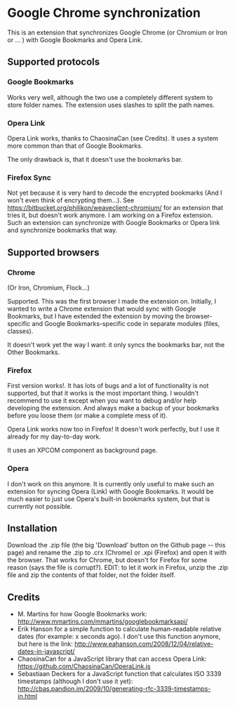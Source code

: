 = Google Chrome synchronization =

This is an extension that synchronizes Google Chrome (or Chromium or Iron or ... ) with Google Bookmarks and Opera Link.

== Supported protocols ==

=== Google Bookmarks ===

Works very well, although the two use a completely different system to store folder names. The extension uses slashes to split the path names.

=== Opera Link ===

Opera Link works, thanks to ChaosinaCan (see Credits). It uses a system more common than that of Google Bookmarks.

The only drawback is, that it doesn't use the bookmarks bar.


=== Firefox Sync ===

Not yet because it is very hard to decode the encrypted bookmarks (And I won't even think of encrypting them...). See https://bitbucket.org/philikon/weaveclient-chromium/ for an extension that tries it, but doesn't work anymore. I am working on a Firefox extension. Such an extension can synchronize with Google Bookmarks or Opera link and synchronize bookmarks that way.

== Supported browsers ==

=== Chrome ===
(Or Iron, Chromium, Flock...)

Supported. This was the first browser I made the extension on. Initially, I wanted to write a Chrome extension that would sync with Google Bookmarks, but I have extended the extension by moving the browser-specific and Google Bookmarks-specific code in separate modules (files, classes).

It doesn't work yet the way I want: it only syncs the bookmarks bar, not the Other Bookmarks.

=== Firefox ===

First version works!. It has lots of bugs and a lot of functionality is not supported, but that it works is the most important thing. I wouldn't recommend to use it except when you want to debug and/or help developing the extension. And always make a backup of your bookmarks before you loose them (or make a complete mess of it).

Opera Link works now too in Firefox! It doesn't work perfectly, but I use it already for my day-to-day work.

It uses an XPCOM component as background page.

=== Opera ===

I don't work on this anymore. It is currently only useful to make such an extension for syncing Opera (Link) with Google Bookmarks. It would be much easier to just use Opera's built-in bookmarks system, but that is currently not possible.


== Installation ==

Download the .zip file (the big 'Download' button on the Github page -- this page) and rename the .zip to .crx (Chrome) or .xpi (Firefox) and open it with the browser. That works for Chrome, but doesn't for Firefox for some reason (says the file is corrupt?). EDIT: to let it work in Firefox, unzip the .zip file and zip the contents of that folder, not the folder itself.


== Credits ==

* M. Martins for how Google Bookmarks work: http://www.mmartins.com/mmartins/googlebookmarksapi/
* Erik Hanson for a simple function to calculate human-readable relative dates (for example: x seconds ago). I don't use this function anymore, but here is the link: http://www.eahanson.com/2008/12/04/relative-dates-in-javascript/
* ChaosinaCan for a JavaScript library that can access Opera Link: https://github.com/ChaosinaCan/OperaLink.js
* Sebastiaan Deckers for a JavaScript function that calculates ISO 3339 timestamps (although I don't use it yet): http://cbas.pandion.im/2009/10/generating-rfc-3339-timestamps-in.html
